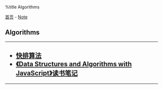 %title Algorithms

[[../../index|首页]] - [[../index|Note]]
==Algorithms==
----
<h2>
* [[algorithms_qucik_sort|快排算法]]
* [[javascript_dsaawjs_note|《Data Structures and Algorithms with JavaScript》读书笔记]]
</h2>
----
